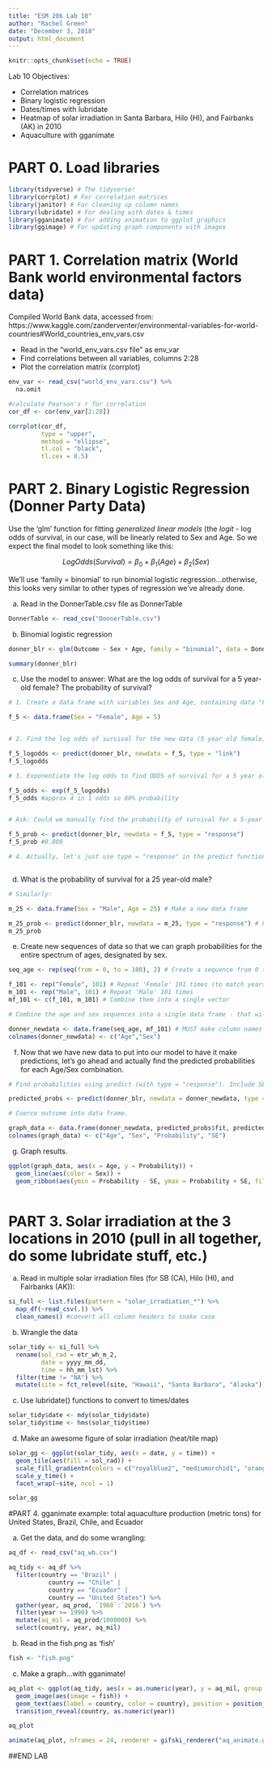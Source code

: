 ```yaml
---
title: "ESM 206 Lab 10"
author: "Rachel Green"
date: "December 3, 2018"
output: html_document
---
```


```r
knitr::opts_chunk$set(echo = TRUE)
```

Lab 10 Objectives:

- Correlation matrices
- Binary logistic regression
- Dates/times with lubridate
- Heatmap of solar irradiation in Santa Barbara, Hilo (HI), and Fairbanks (AK) in 2010
- Aquaculture with gganimate

# PART 0. Load libraries
```r

library(tidyverse) # The tidyverse!
library(corrplot) # For correlation matrices
library(janitor) # For cleaning up column names
library(lubridate) # For dealing with dates & times
library(gganimate) # For adding animation to ggplot graphics
library(ggimage) # For updating graph components with images


```

# PART 1. Correlation matrix (World Bank world environmental factors data)

Compiled World Bank data, accessed from: https://www.kaggle.com/zanderventer/environmental-variables-for-world-countries#World_countries_env_vars.csv

- Read in the "world_env_vars.csv file" as env_var
- Find correlations between all variables, columns 2:28
- Plot the correlation matrix (corrplot)

```r

env_var <- read_csv("world_env_vars.csv") %>% 
  na.omit

#calculate Pearson's r for correlation
cor_df <- cor(env_var[2:28])

corrplot(cor_df, 
         type = "upper",
         method = "ellipse", 
         tl.col = "black", 
         tl.cex = 0.5)

```

# PART 2. Binary Logistic Regression (Donner Party Data)

Use the 'glm' function for fitting *generalized linear models* (the *logit* - log odds of survival, in our case, will be linearly related to Sex and Age. So we expect the final model to look something like this: 

$$Log Odds (Survival) = \beta_0 + \beta_1(Age) + \beta_2(Sex)$$

We'll use 'family = binomial' to run binomial logistic regression...otherwise, this looks very similar to other types of regression we've already done. 

a. Read in the DonnerTable.csv file as DonnerTable

```r

DonnerTable <- read_csv("DonnerTable.csv")

```

b. Binomial logistic regression

```r

donner_blr <- glm(Outcome ~ Sex + Age, family = "binomial", data = DonnerTable)

summary(donner_blr)

```

c. Use the model to answer: What are the log odds of survival for a 5 year-old female? The probability of survival?

```r

# 1. Create a data frame with variables Sex and Age, containing data "Female" and 5, respectively: 

f_5 <- data.frame(Sex = "Female", Age = 5)


# 2. Find the log odds of survival for the new data (5 year old female) using predict() function with type = "link":

f_5_logodds <- predict(donner_blr, newdata = f_5, type = "link")
f_5_logodds

# 3. Exponentiate the log odds to find ODDS of survival for a 5 year old female:

f_5_odds <- exp(f_5_logodds)
f_5_odds #approx 4 in 1 odds so 80% probability


# Ask: Could we manually find the probability of survival for a 5-year old female? recall: p/(1-p) = ODDS

f_5_prob <- predict(donner_blr, newdata = f_5, type = "response")
f_5_prob #0.809

# 4. Actually, let's just use type = "response" in the predict function, which converts to a probability for us:



```

d. What is the probability of survival for a 25 year-old male? 

```r

# Similarly:

m_25 <- data.frame(Sex = "Male", Age = 25) # Make a new data frame

m_25_prob <- predict(donner_blr, newdata = m_25, type = "response") # Find probability of survival
m_25_prob

```

e. Create new sequences of data so that we can graph probabilities for the entire spectrum of ages, designated by sex.

```r

seq_age <- rep(seq(from = 0, to = 100), 2) # Create a sequence from 0 to 100, twice (one will be "Male" and one will be "Female")

f_101 <- rep("Female", 101) # Repeat 'Female' 101 times (to match years data)
m_101 <- rep("Male", 101) # Repeat 'Male' 101 times
mf_101 <- c(f_101, m_101) # Combine them into a single vector

# Combine the age and sex sequences into a single data frame - that will be the new data that we have our model make predictions for

donner_newdata <- data.frame(seq_age, mf_101) # MUST make column names match variables in the model!
colnames(donner_newdata) <- c("Age","Sex")

```

f. Now that we have new data to put into our model to have it make predictions, let's go ahead and actually find the predicted probabilities for each Age/Sex combination.

```r

# Find probabilities using predict (with type = "response"). Include SE.

predicted_probs <- predict(donner_blr, newdata = donner_newdata, type = "response", se.fit = TRUE)

# Coerce outcome into data frame. 

graph_data <- data.frame(donner_newdata, predicted_probs$fit, predicted_probs$se.fit)
colnames(graph_data) <- c("Age", "Sex", "Probability", "SE")
```

g. Graph results.

```r

ggplot(graph_data, aes(x = Age, y = Probability)) +
  geom_line(aes(color = Sex)) +
  geom_ribbon(aes(ymin = Probability - SE, ymax = Probability + SE, fill = Sex), alpha = 0.4)
  
```


# PART 3. Solar irradiation at the 3 locations in 2010 (pull in all together, do some lubridate stuff, etc.)

a. Read in multiple solar irradiation files (for SB (CA), Hilo (HI), and Fairbanks (AK)):
```r

si_full <- list.files(pattern = "solar_irradiation_*") %>% 
  map_df(~read_csv(.)) %>% 
  clean_names() #convert all column headers to snake case


```

b. Wrangle the data
```r

solar_tidy <- si_full %>% 
  rename(sol_rad = etr_wh_m_2, 
         date = yyyy_mm_dd,
         time = hh_mm_lst) %>% 
  filter(time != "NA") %>% 
  mutate(site = fct_relevel(site, "Hawaii", "Santa Barbara", "Alaska"))

```

c. Use lubridate() functions to convert to times/dates
```r

solar_tidy$date <- mdy(solar_tidy$date)
solar_tidy$time <- hms(solar_tidy$time)

```

d. Make an awesome figure of solar irradiation (heat/tile map)
```r

solar_gg <- ggplot(solar_tidy, aes(x = date, y = time)) +
  geom_tile(aes(fill = sol_rad)) +
  scale_fill_gradientn(colors = c("royalblue2", "mediumorchid1", "orange", "yellow")) +
  scale_y_time() +
  facet_wrap(~site, ncol = 1)

solar_gg

```


#PART 4. gganimate example: total aquaculture production (metric tons) for United States, Brazil, Chile, and Ecuador

a. Get the data, and do some wrangling:
```r

aq_df <- read_csv("aq_wb.csv")

aq_tidy <- aq_df %>% 
  filter(country == "Brazil" |
           country == "Chile" |
           country == "Ecuador" |
           country == "United States") %>% 
  gather(year, aq_prod, `1960`:`2016`) %>% 
  filter(year >= 1990) %>% 
  mutate(aq_mil = aq_prod/1000000) %>% 
  select(country, year, aq_mil)

```


b. Read in the fish.png as 'fish'

```r

fish <- "fish.png"

```

c. Make a graph...with gganimate!
```r

aq_plot <- ggplot(aq_tidy, aes(x = as.numeric(year), y = aq_mil, group = country)) + geom_line(aes(color = country)) +
  geom_image(aes(image = fish)) +
  geom_text(aes(label = country, color = country), position = position_nudge(y = 0.04, x= 1), size = 5) +
  transition_reveal(country, as.numeric(year))

aq_plot

animate(aq_plot, nframes = 24, renderer = gifski_renderer("aq_animate.gif"))

```

##END LAB